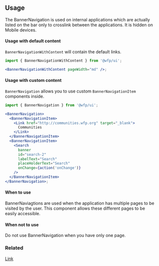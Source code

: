 
## Usage

The BannerNavigation is used on internal applications which are actually listed on the bar only to crosslink between the applications. It is hidden on Mobile devices.

#### Usage with default content

`BannerNavigationWithContent` will contain the default links.

```jsx
import { BannerNavigationWithContent } from '@wfp/ui';

<BannerNavigationWithContent pageWidth="md" />;
```

#### Usage with custom content

`BannerNavigation` allows you to use custom `BannerNavigationItem` components inside.

```jsx
import { BannerNavigation } from '@wfp/ui';

<BannerNavigation>
  <BannerNavigationItem>
    <Link href="http://communities.wfp.org" target="_blank">
      Communities
    </Link>
  </BannerNavigationItem>
  <BannerNavigationItem>
    <Search
      banner
      id="search-2"
      labelText="Search"
      placeHolderText="Search"
      onChange={action('onChange')}
    />
  </BannerNavigationItem>
</BannerNavigation>;
```

#### When to use

BannerNaviagtions are used when the application has multiple pages to be visited by the user. This component allows these different pages to be easily accessible.

#### When not to use

Do not use BannerNavigation when you have only one page.

### Related

[Link](?path=/docs/components-link--link-regular)
